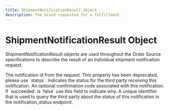 ```yaml
---
title: ShipmentNotificationResult object
description: The brand requested for a fulfillment.
---
```


ShipmentNotificationResult Object
===============================================
ShipmentNotificationResult objects are used throughout the Order Source specifications to describe the result of an individual shipment notification request.

<Reference>

  <Field name="notification_id" type="string" required={true}>
    <Description>
      The notification id from the request.
    </Description>
  </Field>

  <Field name="succeeded" type="boolean" required={true}>
    <Description>
      This property has been deprecated, please use `status`.
    </Description>
  </Field>

  <Field name="status" type="string" required={false}>
    <Description>
      Indicates the status for the third party receiving this notification.
    </Description>
  </Field>

  <Field name="confirmation_code" type="string" required={false}>
    <Description>
      An optional confirmation code associated with this notification.
    </Description>
  </Field>

  <Field name="failure_reason" type="string" required={false}>
    <Description>
      If `succeeded` is `false` use this field to indicate why.
    </Description>
  </Field>

  <Field name="submission_id" type="string" required={false}>
    <Description>
      A unique identifier that is used to query the third party about the status of this notification in the notification_status endpoint.
    </Description>
  </Field>

</Reference>
